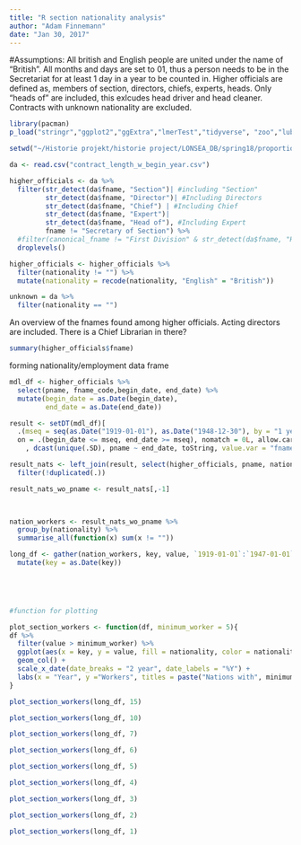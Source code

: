 ```yaml
---
title: "R section nationality analysis"
author: "Adam Finnemann"
date: "Jan 30, 2017"
---
```

  
#Assumptions:
All british and English people are united under the name of "British".
All months and days are set to 01, thus a person needs to be in the Secretariat for at least 1 day in a year to be counted in. 
Higher officials are defined as, members of section, directors, chiefs, experts, heads. Only "heads of" are included, this exlcudes head driver and head cleaner.
Contracts with unknown nationality are excluded.
```r

library(pacman)
p_load("stringr","ggplot2","ggExtra","lmerTest","tidyverse", "zoo","lubridate", "data.table")

setwd("~/Historie projekt/historie project/LONSEA_DB/spring18/proportion_of_scandis")

da <- read.csv("contract_length_w_begin_year.csv")

higher_officials <- da %>% 
  filter(str_detect(da$fname, "Section")| #including "Section"
         str_detect(da$fname, "Director")| #Including Directors
         str_detect(da$fname, "Chief") | #Including Chief
         str_detect(da$fname, "Expert")|
         str_detect(da$fname, "Head of"), #Including Expert
         fname != "Secretary of Section") %>% 
  #filter(canonical_fname != "First Division" & str_detect(da$fname, "Head") %>% 
  droplevels()

higher_officials <- higher_officials %>% 
  filter(nationality != "") %>% 
  mutate(nationality = recode(nationality, "English" = "British"))

unknown = da %>% 
  filter(nationality == "")
```


An overview of the fnames found among higher officials. Acting directors are included. There is a Chief Librarian in there?
```r
summary(higher_officials$fname)
```



forming nationality/employment data frame
```r


mdl_df <- higher_officials %>% 
  select(pname, fname_code,begin_date, end_date) %>% 
  mutate(begin_date = as.Date(begin_date),
         end_date = as.Date(end_date))

result <- setDT(mdl_df)[
  .(mseq = seq(as.Date("1919-01-01"), as.Date("1948-12-30"), by = "1 year")), 
  on = .(begin_date <= mseq, end_date >= mseq), nomatch = 0L, allow.cartesian = TRUE][
    , dcast(unique(.SD), pname ~ end_date, toString, value.var = "fname_code")]

result_nats <- left_join(result, select(higher_officials, pname, nationality)) %>% 
  filter(!duplicated(.))

result_nats_wo_pname <- result_nats[,-1]
 


nation_workers <- result_nats_wo_pname %>% 
  group_by(nationality) %>% 
  summarise_all(function(x) sum(x != ""))

long_df <- gather(nation_workers, key, value, `1919-01-01`:`1947-01-01`) %>% 
  mutate(key = as.Date(key)) 
  




#function for plotting

plot_section_workers <- function(df, minimum_worker = 5){
df %>% 
  filter(value > minimum_worker) %>% 
  ggplot(aes(x = key, y = value, fill = nationality, color = nationality)) +
  geom_col() +
  scale_x_date(date_breaks = "2 year", date_labels = "%Y") +
  labs(x = "Year", y ="Workers", titles = paste("Nations with", minimum_worker,"+ Workers in Section"))
}


```




```r
plot_section_workers(long_df, 15)

```

```r
plot_section_workers(long_df, 10)

```

```r
plot_section_workers(long_df, 7)

```

```r
plot_section_workers(long_df, 6)

```
```r
plot_section_workers(long_df, 5)

```

```r
plot_section_workers(long_df, 4)

```
```r
plot_section_workers(long_df, 3)
```
```r
plot_section_workers(long_df, 2)

```

```r
plot_section_workers(long_df, 1)
                     

```

